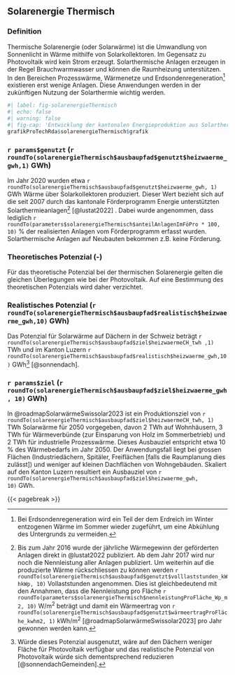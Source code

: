 ## Solarenergie Thermisch {#sec-solarenergieThermisch}


### Definition
Thermische Solarenergie (oder Solarwärme) ist die Umwandlung von Sonnenlicht in Wärme mithilfe von Solarkollektoren. Im Gegensatz zu Photovoltaik wird kein Strom erzeugt. Solarthermische Anlagen erzeugen in der Regel Brauchwarmwasser und können die Raumheizung unterstützen. In den Bereichen Prozesswärme, Wärmenetze und Erdsondenregeneration[^erklärungRegeneration] existieren erst wenige Anlagen. Diese Anwendungen werden in der zukünftigen Nutzung der Solarthermie wichtig werden.

[^erklärungRegeneration]: Bei Erdsondenregeneration wird ein Teil der dem Erdreich im Winter entzogenen Wärme im Sommer wieder zugeführt, um eine Abkühlung des Untergrunds zu vermeiden.  

```r
#| label: fig-solarenergieThermisch
#| echo: false
#| warning: false
#| fig-cap: 'Entwicklung der kantonalen Energieproduktion aus Solarthermie und das entsprechende realistische Potenzial (blau). Zum Vergleich sind die skalierten Werte aus den Energieperspektiven 2050+ (EP2050+) in grau gezeigt.'
grafikProTechRda$solarenergieThermisch$grafik
```


### `r params$genutzt` (`r roundTo(solarenergieThermisch$ausbaupfad$genutzt$heizwaerme_gwh,1)` GWh)
Im Jahr 2020 wurden etwa `r roundTo(solarenergieThermisch$ausbaupfad$genutzt$heizwaerme_gwh, 1)`
GWh Wärme über Solarkollektoren produziert. Dieser Wert bezieht sich auf die seit 2007 durch das kantonale Förderprogramm Energie unterstützten Solarthermieanlagen[^infoLustat] [@lustat2022] . Dabei wurde angenommen, dass lediglich `r roundTo(parameters$solarenergieThermisch$anteilAnlagenImFöPro * 100, 10)`
 % der realisierten Anlagen vom Förderprogramm erfasst wurden. Solarthermische Anlagen auf Neubauten bekommen z.B. keine Förderung. 
   
[^infoLustat]: Bis zum Jahr 2016 wurde der jährliche Wärmegewinn der geförderten Anlagen direkt in  @lustat2022 publiziert. Ab dem Jahr 2017 wird nur noch die Nennleistung aller Anlagen publiziert. Um weiterhin auf die produzierte Wärme rückschliessen zu können werden `r roundTo(solarenergieThermisch$ausbaupfad$genutzt$volllaststunden_kWhkWp, 10)`
 Vollaststunden angenommen. Dies ist gleichbedeutend mit den Annahmen, dass die Nennleistung pro Fläche `r roundTo(parameters$solarenergieThermisch$nennleistungProFläche_Wp_m2, 10)`
 W/m^2^ beträgt und damit ein Wärmeertrag von `r roundTo(solarenergieThermisch$ausbaupfad$genutzt$wärmeertragProFläche_kwhm2, 1)`
  kWh/m^2^ [@roadmapSolarwärmeSwissolar2023] pro Jahr gewonnen werden kann.
   
### Theoretisches Potenzial (-)
Für das theoretische Potenzial bei der thermischen Solarenergie gelten die gleichen Überlegungen wie bei der Photovoltaik. Auf eine Bestimmung des theoretischen Potenzials wird daher verzichtet.

### Realistisches Potenzial (`r roundTo(solarenergieThermisch$ausbaupfad$realistisch$heizwaerme_gwh,10)` GWh)
Das Potenzial für Solarwärme auf Dächern in der Schweiz beträgt `r roundTo(solarenergieThermisch$ausbaupfad$ziel$heizwaermeCH_twh ,1)` TWh und im Kanton Luzern `r roundTo(solarenergieThermisch$ausbaupfad$realistisch$heizwaerme_gwh,10)` GWh[^flächenkonfliktPV] [@sonnendach]. 


[^flächenkonfliktPV]: Würde dieses Potenzial ausgenutzt, wäre auf den Dächern weniger Fläche für Photovoltaik verfügbar und das realistische Potenzial von Photovoltaik würde sich dementsprechend reduzieren [@sonnendachGemeinden].

### `r params$ziel` (`r roundTo(solarenergieThermisch$ausbaupfad$ziel$heizwaerme_gwh, 10)` GWh)
In @roadmapSolarwärmeSwissolar2023 ist ein Produktionsziel von `r roundTo(solarenergieThermisch$ausbaupfad$ziel$heizwaermeCH_twh, 1)`
 TWh Solarwärme für 2050 vorgegeben, davon 2 TWh auf Wohnhäusern, 3 TWh für Wärmeverbünde (zur Einsparung von Holz im Sommerbetrieb) und 2 TWh für industrielle Prozesswärme. Dieses Ausbauziel entspricht etwa 10 % des Wärmebedarfs im Jahr 2050. Der Anwendungsfall liegt bei grossen Flächen (Industriedächern, Spitäler, Freiflächen [falls die Raumplanung dies zulässt]) und weniger auf kleinen Dachflächen von Wohngebäuden. Skaliert auf den Kanton Luzern resultiert ein Ausbauziel von `r roundTo(solarenergieThermisch$ausbaupfad$ziel$heizwaerme_gwh, 10)` GWh. 
 
 <!-- Daher ergibt sich auch kein direkter Nutzungskonflikt bezüglich der Flächen mit Solarenergie PV, welche den Fokus auf Wohngebäuden haben. -->
 
{{< pagebreak >}}


